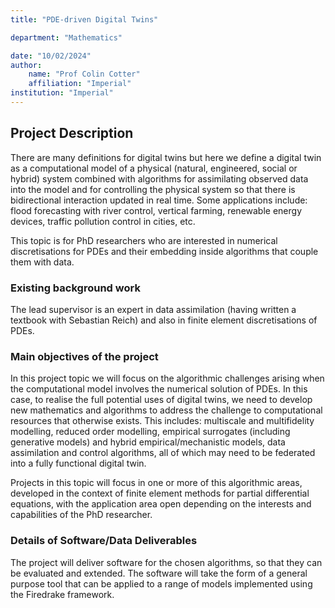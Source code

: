 ```yaml
---
title: "PDE-driven Digital Twins"

department: "Mathematics"

date: "10/02/2024"
author: 
    name: "Prof Colin Cotter"
    affiliation: "Imperial"
institution: "Imperial"
---
```

## Project Description

   There are many definitions for digital twins but here we define a
   digital twin as a computational model of a physical (natural,
   engineered, social or hybrid) system combined with algorithms for
   assimilating observed data into the model and for controlling the
   physical system so that there is bidirectional interaction updated
   in real time. Some applications include: flood forecasting with
   river control, vertical farming, renewable energy devices, traffic
   pollution control in cities, etc.

   This topic is for PhD researchers who are interested in numerical
   discretisations for PDEs and their embedding inside algorithms that
   couple them with data.

### Existing background work

   The lead supervisor is an expert in data assimilation (having
   written a textbook with Sebastian Reich) and also in finite
   element discretisations of PDEs.

### Main objectives of the project

   In this project topic we will focus on the algorithmic challenges
   arising when the computational model involves the numerical
   solution of PDEs.  In this case, to realise the full potential uses
   of digital twins, we need to develop new mathematics and algorithms
   to address the challenge to computational resources that otherwise
   exists. This includes: multiscale and multifidelity modelling,
   reduced order modelling, empirical surrogates (including generative
   models) and hybrid empirical/mechanistic models, data assimilation
   and control algorithms, all of which may need to be federated into
   a fully functional digital twin.

   Projects in this topic will focus in one or more of this algorithmic
   areas, developed in the context of finite element methods for partial
   differential equations, with the application area open depending
   on the interests and capabilities of the PhD researcher.

### Details of Software/Data Deliverables

The project will deliver software for the chosen algorithms, so that
they can be evaluated and extended. The software will take the form of
a general purpose tool that can be applied to a range of models
implemented using the Firedrake framework.
